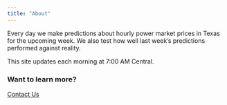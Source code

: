 ```yaml
---
title: "About"
---
```

Every day we make predictions about hourly power 
market prices in Texas for the upcoming week. 
We also test how well last week's predictions performed against reality. 

This site updates each morning at 7:00 AM Central. 

### Want to learn more? 
[Contact Us](mailto:bpfffr@gmail.com)
